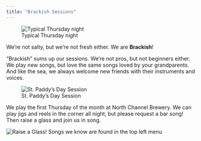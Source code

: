 ```yaml
---
title: "Brackish Sessions"
---
```

![Typical Thursday night](images/winter_jam.jpg)

We're not salty, but we're not fresh either. We are **Brackish**!

"Brackish" sums up our sessions. We're not pros, but not beginners either. We play new songs, but love the same songs loved by your grandparents. And like the sea, we always welcome new friends with their instruments and voices.

![St. Paddy's Day Session](images/St.Paddy's Day.jpg)

We play the first Thursday of the month at North Channel Brewery. We can play jigs and reels in the corner all night, but please request a bar song! Then raise a glass and join us in song.

![Raise a Glass!](images/Raise_a_glass.jpeg)
Songs we know are found in the top left menu





